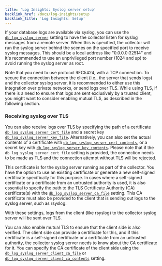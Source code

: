 ```yaml
---
title: 'Log Insights: Syslog server setup'
backlink_href: /docs/log-insights/setup
backlink_title: 'Log Insights: Setup'
---
```


If your database logs are available via syslog, you can use the [`db_log_syslog_server`](/docs/collector/settings#self-managed-servers)
setting to have the collector listen for syslog messages from a remote server.
When this is specified, the collector will run the syslog server behind the
scenes on the specified port to receive syslog messages.
This should be a local address like "0.0.0.0:32514" and it's recommended to use
an unprivileged port number (1024 and up) to avoid running the syslog server as
root.

Note that you need to use protocol RFC5424, with a TCP connection. To secure the
connection between the client (i.e., the server that sends logs) and the
collector syslog server, it is recommended to either use this integration over
private networks, or send logs over TLS.
While using TLS, if there is a need to ensure that logs are sent exclusively by
a trusted client, you might want to consider enabling mutual TLS, as described
in the following section.

### Receiving syslog over TLS

You can also receive logs over TLS by specifying the path of a certificate [`db_log_syslog_server_cert_file`](/docs/collector/settings#self-managed-servers)
and a secret key [`db_log_syslog_server_key_file`](/docs/collector/settings#self-managed-servers).
Alternatively, you can also set the actual contents of a certificate with [`db_log_syslog_server_cert_contents`](/docs/collector/settings#self-managed-servers),
or a secret key with [`db_log_syslog_server_key_contents`](/docs/collector/settings#self-managed-servers).
Please note that if the `db_log_syslog_server_cert_file` setting is provided,
the connection needs to be made as TLS and the connection attempt without TLS
will be rejected.

This certificate is for the syslog server running as part of the collector. You
have the option to use an existing certificate or generate a new self-signed
certificate specifically for this purpose. In cases where a self-signed
certificate or a certificate from an untrusted authority is used, it is also
essential to specify the path to the TLS Certificate Authority (CA) certificate(s)
with the [`db_log_syslog_server_ca_file`](/docs/collector/settings#self-managed-servers)
setting. This CA certificate must also be provided to the client that is sending
out logs to the syslog server, such as rsyslog.

With these settings, logs from the client (like rsyslog) to the collector syslog
server will be sent over TLS.

You can also enable mutual TLS to ensure that the client side is also verified.
The client side can provide a certificate for this, and if this certificate is
a self-signed certificate or a certificate from an untrusted authority, the
collector syslog server needs to know about the CA certificate for it. You can
specify the CA certificate of the client side using the [`db_log_syslog_server_client_ca_file`](/docs/collector/settings#self-managed-servers)
or [`db_log_syslog_server_client_ca_contents`](/docs/collector/settings#self-managed-servers)
setting.
